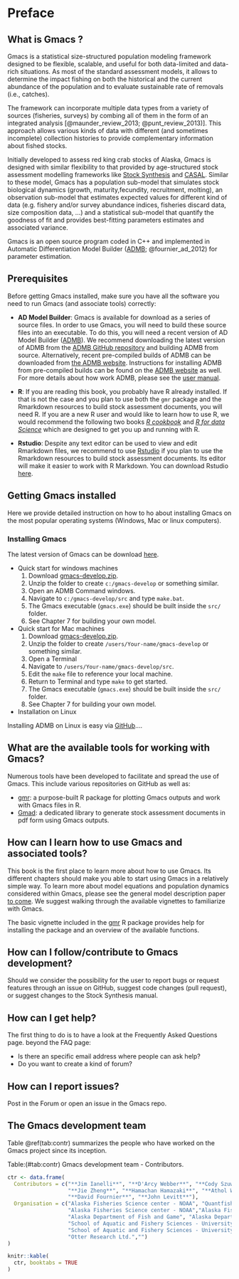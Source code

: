 # Preface {#Preface}

## What is Gmacs ?{-}

Gmacs is a statistical size-structured population modeling framework designed to be flexible, scalable, and useful for both data-limited and data-rich situations. As most of the standard assessment models, it allows to determine the impact fishing on both the historical and the current abundance of the population and to evaluate sustainable rate of removals (i.e., catches).

The framework can incorporate multiple data types from a variety of sources (fisheries, surveys) by combing all of them in the form of an integrated analysis [@maunder_review_2013; @punt_review_2013)]. This approach allows various kinds of data with different (and sometimes incomplete) collection histories to provide complementary information about fished stocks.

Initially developed to assess red king crab stocks of Alaska, Gmacs is designed with similar flexibility to that provided by age-structured stock assessment modelling frameworks like [Stock Synthesis](https://vlab.noaa.gov/web/stock-synthesis) and [CASAL](https://niwa.co.nz/fisheries/tools-resources/casal). Similar to these model, Gmacs has a population sub-model that simulates stock biological dynamics (growth, maturity,fecundity, recruitment, molting), an observation sub-model that estimates expected values for different kind of data (e.g. fishery and/or survey abundance indices, fisheries discard data, size composition data, ...) and a statistical sub-model that quantify the goodness of fit and provides best-fitting parameters estimates and associated variance.

Gmacs is an open source program coded in C++ and implemented in Automatic Differentiation Model Builder ([ADMB](http://www.admb-project.org/); @fournier_ad_2012) for parameter estimation.


## Prerequisites{-}

Before getting Gmacs installed, make sure you have all the software you need to run Gmacs (and associate tools) correctly:

+ __AD Model Builder__: Gmacs is available for download as a series of source files. In order to use Gmacs, you will need to build these source files into an executable. To do this, you will need a recent version of AD Model Builder ([ADMB](http://www.admb-project.org/)). We recommend downloading the latest version of ADMB from the [ADMB GitHub repository](https://github.com/admb-project/admb) and building ADMB from source. Alternatively, recent pre-compiled builds of ADMB can be downloaded from [the ADMB website](http://www.admb-project.org/downloads/). Instructions for installing ADMB from pre-compiled builds can be found on the [ADMB website](http://www.admb-project.org/docs/install/) as well. For more details about how work ADMB, please see the [user manual](http://www.admb-project.org/docs/manuals/).

+ __R__: If you are reading this book, you probably have R already installed. If that is not the case and you plan to use both the `gmr` package and the Rmarkdown resources to build stock assessment documents, you will need R. If you are a new R user and would like to learn how to use R, we would recommend the following two books [_R cookbook_](https://rc2e.com/index.html) and [_R for data Science_](https://r4ds.had.co.nz/) which are designed to get you up and running with R.

+ __Rstudio__: Despite any text editor can be used to view and edit Rmarkdown files, we recommend to use [Rstudio](https://www.rstudio.com/) if you plan to use the Rmarkdown resources to build stock assessment documents. Its editor will make it easier to work with R Markdown. You can download Rstudio [here](https://www.rstudio.com/products/rstudio/download/).

## Getting Gmacs installed{-}

Here we provide detailed instruction on how to ho about installing Gmacs on the most popular operating systems (Windows, Mac or linux computers).

### Installing Gmacs{-}

The latest version of Gmacs can be download [here](). 

  - Quick start for windows machines
    1. Download [gmacs-develop.zip](https://github.com/seacode/gmacs/archive/develop.zip).
    2. Unzip the folder to create `c:/gmacs-develop` or something similar.
    3. Open an ADMB Command windows.
    4. Navigate to `c:/gmacs-develop/src` and type `make.bat`.
    5. The Gmacs executable (`gmacs.exe`) should be built inside the `src/` folder.
    6. See Chapter 7 for building your own model.
    
  - Quick start for Mac machines
    1. Download [gmacs-develop.zip](https://github.com/seacode/gmacs/archive/develop.zip).
    2. Unzip the folder to create `/users/Your-name/gmacs-develop` or something similar.
    3. Open a Terminal
    4. Navigate to `/users/Your-name/gmacs-develop/src`.
    5. Edit the `make` file to reference your local machine.
    6. Return to Terminal and type `make` to get started.
    7. The Gmacs executable (`gmacs.exe`) should be built inside the `src/` folder.
    8. See Chapter 7 for building your own model.
  
  - Installation on Linux

Installing ADMB on Linux is easy via [GitHub](https://github.com/)....


## What are the available tools for working with Gmacs?{-}

Numerous tools have been developed to facilitate and spread the use of Gmacs. This include various repositories on GitHub as well as:

  - [gmr](https://github.com/seacode/gmacs/tree/develop/gmr): a purpose-built R package for plotting Gmacs outputs and work with Gmacs files in R.
  - [Gmad](): a dedicated library to generate stock assessment documents in pdf form using Gmacs outputs.

## How can I learn how to use Gmacs and associated tools?{-}

This book is the first place to learn more about how to use Gmacs. Its different chapters should make you able to start using Gmacs in a relatively simple way. To learn more about model equations and population dynamics considered within Gmacs, please see the general model description paper [to come](). We suggest walking through the available vignettes to familiarize with Gmacs.

The basic vignette included in the [gmr](https://github.com/seacode/gmacs/tree/develop/gmr) R package provides help for installing the package and an overview of the available functions.


## How can I follow/contribute to Gmacs development?{-}

Should we consider the possibility for the user to report bugs or request features through an issue on GitHub, suggest code changes (pull request), or suggest changes to the Stock Synthesis manual.

## How can I get help?{-}

The first thing to do is to have a look at the Frequently Asked Questions page.
beyond the FAQ page:

  - Is there an specific email address where people can ask help?
  - Do you want to create a kind of forum?


## How can I report issues?{-}

Post in the Forum or open an issue in the Gmacs repo.


## The Gmacs development team{-}

Table \@ref(tab:contr) summarizes the people who have worked on the Gmacs project since its inception. 

Table:(\#tab:contr) Gmacs development team - Contributors.

```r
ctr <- data.frame(
  Contributors = c("**Jim Ianelli**", "**D'Arcy Webber**", "**Cody Szuwalski**", "**Jack Turnock**",
                   "**Jie Zheng**", "**Hamachan Hamazaki**", "**Athol Whitten**", "**Andre Punt**",
                   "**David Fournier**", "**John Levitt**"),
  Organisation = c("Alaska Fisheries Science center - NOAA", "Quantfish",
                   "Alaska Fisheries Science center - NOAA","Alaska Fisheries Science center - NOAA",
                   "Alaska Department of Fish and Game", "Alaska Department of Fish and Game",
                   "School of Aquatic and Fishery Sciences - University of Washington",
                   "School of Aquatic and Fishery Sciences - University of Washington",
                   "Otter Research Ltd.","")
)

knitr::kable(
  ctr, booktabs = TRUE
)
```